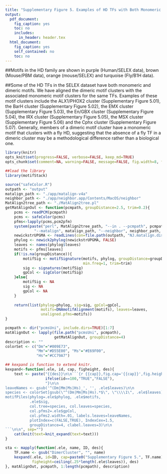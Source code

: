 ```yaml
---
title: "Supplementary Figure 5. Examples of HD TFs with Both Monomeric and Dimeric Motifs"
output: 
  pdf_document:
    fig_caption: yes
    toc: no
    includes:
      in_header: header.tex
  html_document:
    fig_caption: yes
    self_contained: no
    toc: no
---
```


##Motifs in the HD family are shown in purple (Human/SELEX data), brown (Mouse/PBM data), orange (mouse/SELEX) and turquoise (Fly/B1H data).

##Some of the HD TFs in the SELEX dataset have both monomeric and dimeric motifs. We have aligned the dimeric motif clusters with the associated monomeric motif clusters for the same TFs. Examples of these motif clusters include the ALX1/PHOX2 cluster (Supplementary Figure 5.01), the BarH cluster (Supplementary Figure 5.02), the EMX cluster (Supplementary Figure 5.03), the En/GBX cluster (Supplementary Figure 5.04), the IRX cluster (Supplementary Figure 5.05), the MSX cluster (Supplementary Figure 5.06) and the Cphx cluster (Supplementary Figure 5.07).  Generally, members of a dimeric motif cluster have a monomeric motif that clusters with a fly HD, suggesting that the absence of a fly TF in a dimeric cluster may be a methodological difference rather than a biological one.

```r
library(knitr)
opts_knit$set(progress=FALSE, verbose=FALSE, keep_md=TRUE)
opts_chunk$set(comment=NA, warning=FALSE, message=FALSE, fig.width=8, fig.pos="!htb")
```
```r
##load the library
library(motifStack)
```
```r
source("safeColor.R")
outpath <- "output"
matalign_path <- "./app/matalign-v4a"
neighbor_path <- "./app/neighbor.app/Contents/MacOS/neighbor"
MatAlign2tree_path <- "./MatAlign2tree.pl"
getMatAlignOut <- function(pcmpath, groupDistance=2.5, trim=0.2){
    pcms <- readPCM(pcmpath)
    pcms <- safeColor(pcms)
    pfms<-lapply(pcms,pcm2pfm)
    system(paste("perl", MatAlign2tree_path, "--in . --pcmpath", pcmpath, "--out", outpath,
             "--matalign", matalign_path, "--neighbor", neighbor_path, "--tree","UPGMA"))
    newickstrUPGMA <- readLines(con=file.path(outpath, "NJ.matalign.distMX.nwk"))
    phylog <- newick2phylog(newickstrUPGMA, FALSE)
    leaves <- names(phylog$leaves)
    motifs <- pfms[leaves]
    if(!is.na(groupDistance)){
        motifSig <- motifSignature(motifs, phylog, groupDistance=groupDistance,
                                   min.freq=1, trim=trim)
        sig <- signatures(motifSig)
        gpCol <- sigColor(motifSig)
    }else{
        motifSig <- NA
        sig <- NA
        gpCol <- NA
    }
    
    return(list(phylog=phylog, sig=sig, gpCol=gpCol, 
                motifs=DNAmotifAlignment(motifs), leaves=leaves, 
                unaligned.pfms=motifs))
}

pcmpath <- dir("pcmsUni", include.dirs=TRUE)[1:7]
matAlignOut <- lapply(file.path("pcmsUni", pcmpath), 
                      getMatAlignOut, groupDistance=4)
description <- ""
colorSet <- c("Dm"="#009E73", 
              "Mm"="#D55E00", "Ms"="#E69F00", 
              "Hs"="#CC79A7")
```

```r
## kexpand is function to extend knitr.
kexpand<-function(.ele, id, cap, figheight, des){
    text <- paste("{{des}}\n\n```{r {{cap}},fig.cap='{{cap}}',fig.height={{figheight}},echo=",
                  ifelse(id==100,"TRUE","FALSE"),
                  "}\n\n
leaveNames <- gsub('^(Dm|Mm|Ms|Hs)_', '', .ele$leaves)\n\n
species <- colorSet[gsub(\"^(Dm|Mm|Ms|Hs).*$\", \"\\\\1\", .ele$leaves)]\n\n
motifPiles(phylog=.ele$phylog, .ele$motifs, 
           .ele$sig, 
           col.tree=species, col.leaves=species, 
           col.pfms2=.ele$gpCol, 
           col.pfms2.width=.01, labels.leaves=leaveNames, 
           plotIndex=c(FALSE,TRUE), IndexCex=1.5, 
           groupDistance=4, clabel.leaves=3)\n\n
```\n\n", sep="")
    cat(knit(text=knit_expand(text=text)))
}
```

```r
sta <- mapply(function(.ele, name, ID, des){
    TF.name <- gsub("DimerCluster", "", name)
    kexpand(.ele, id=ID, cap=paste0("Supplementary Figure 5.", TF.name),
            figheight=ceiling(.25*length(.ele$leaves)), des)
}, matAlignOut, pcmpath, 1:length(pcmpath), description)

```